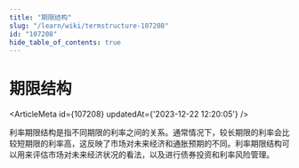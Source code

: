 ```yaml
---
title: "期限结构"
slug: "/learn/wiki/termstructure-107208"
id: "107208"
hide_table_of_contents: true
---
```



# 期限结构

<ArticleMeta id={107208} updatedAt={'2023-12-22 12:20:05'} />
<div className='border-solid border-b border-t-0 my-4 border-[var(--ifm-color-gray-300)]' />

利率期限结构是指不同期限的利率之间的关系。通常情况下，较长期限的利率会比较短期限的利率高，这反映了市场对未来经济和通胀预期的不同。利率期限结构可以用来评估市场对未来经济状况的看法，以及进行债券投资和利率风险管理。
